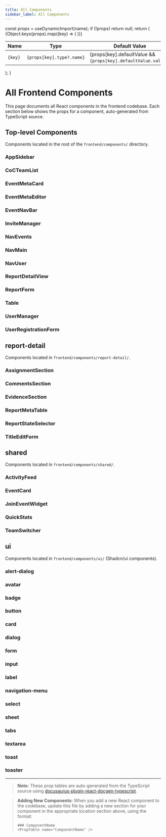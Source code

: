 ---
title: All Components
sidebar_label: All Components
---


  const props = useDynamicImport(name);
  if (!props) return null;
  return (
    <table>
      <thead>
        <tr>
          <th>Name</th>
          <th>Type</th>
          <th>Default Value</th>
          <th>Required</th>
          <th>Description</th>
        </tr>
      </thead>
      <tbody>
        {Object.keys(props).map((key) => (
          <tr key={key}>
            <td><code>{key}</code></td>
            <td><code>{props[key].type?.name}</code></td>
            <td>{props[key].defaultValue && <code>{props[key].defaultValue.value}</code>}</td>
            <td>{props[key].required ? "Yes" : "No"}</td>
            <td>{props[key].description}</td>
          </tr>
        ))}
      </tbody>
    </table>
  );
}

# All Frontend Components

This page documents all React components in the frontend codebase. Each section below shows the props for a component, auto-generated from TypeScript source.

## Top-level Components

Components located in the root of the `frontend/components/` directory.

### AppSidebar
<PropTable name="AppSidebar" />

### CoCTeamList
<PropTable name="CoCTeamList" />

### EventMetaCard
<PropTable name="EventMetaCard" />

### EventMetaEditor
<PropTable name="EventMetaEditor" />

### EventNavBar
<PropTable name="EventNavBar" />

### InviteManager
<PropTable name="InviteManager" />

### NavEvents
<PropTable name="NavEvents" />

### NavMain
<PropTable name="NavMain" />

### NavUser
<PropTable name="NavUser" />

### ReportDetailView
<PropTable name="ReportDetailView" />

### ReportForm
<PropTable name="ReportForm" />

### Table
<PropTable name="Table" />

### UserManager
<PropTable name="UserManager" />

### UserRegistrationForm
<PropTable name="UserRegistrationForm" />

## report-detail

Components located in `frontend/components/report-detail/`.

### AssignmentSection
<PropTable name="AssignmentSection" />

### CommentsSection
<PropTable name="CommentsSection" />

### EvidenceSection
<PropTable name="EvidenceSection" />

### ReportMetaTable
<PropTable name="ReportMetaTable" />

### ReportStateSelector
<PropTable name="ReportStateSelector" />

### TitleEditForm
<PropTable name="TitleEditForm" />

## shared

Components located in `frontend/components/shared/`.

### ActivityFeed
<PropTable name="ActivityFeed" />

### EventCard
<PropTable name="EventCard" />

### JoinEventWidget
<PropTable name="JoinEventWidget" />

### QuickStats
<PropTable name="QuickStats" />

### TeamSwitcher
<PropTable name="TeamSwitcher" />

## ui

Components located in `frontend/components/ui/` (Shadcn/ui components).

### alert-dialog
<PropTable name="alert-dialog" />

### avatar
<PropTable name="avatar" />

### badge
<PropTable name="badge" />

### button
<PropTable name="button" />

### card
<PropTable name="card" />

### dialog
<PropTable name="dialog" />

### form
<PropTable name="form" />

### input
<PropTable name="input" />

### label
<PropTable name="label" />

### navigation-menu
<PropTable name="navigation-menu" />

### select
<PropTable name="select" />

### sheet
<PropTable name="sheet" />

### tabs
<PropTable name="tabs" />

### textarea
<PropTable name="textarea" />

### toast
<PropTable name="toast" />

### toaster
<PropTable name="toaster" />

---

> **Note:** These prop tables are auto-generated from the TypeScript source using [docusaurus-plugin-react-docgen-typescript](https://github.com/atomicpages/docusaurus-plugin-react-docgen-typescript). 

> **Adding New Components:** When you add a new React component to the codebase, update this file by adding a new section for your component in the appropriate location section above, using the format:
> ```mdx
> ### ComponentName
> <PropTable name="ComponentName" />
> ```

